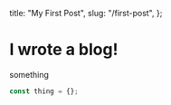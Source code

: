   title: "My First Post",
  slug: "/first-post",
};

# I wrote a blog!

something

```js
const thing = {};
```

<Something />
